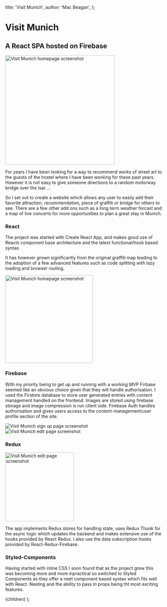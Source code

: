   title: 'Visit Munich',
  author: 'Mac Beagan',
};

# Visit Munich

## A React SPA hosted on Firebase

<GridStyles >

<img
  src="https://res.cloudinary.com/adv-react-tut/image/upload/v1617812773/graffiti_zsy3c4.png"
  alt="Visit Munich homepage screenshot"
  height="350"
/>
<p>
  For years I have been looking for a way to recommend works of street art to
  the guests of the hostel where I have been working for these past years.
  However it is not easy to give someone directions to a random motorway bridge
  over the Isar....
</p>

</GridStyles>

<GridStyles single>
  <p>
    So I set out to create a website which allows any user to easily add their
    favorite attraction, recommendation, piece of graffiti or bridge for others
    to see. There are a few other add ons such as a long term weather forcast
    and a map of live concerts for more opportunities to plan a great stay in
    Munich.
  </p>
</GridStyles>

### React

<GridStyles flip grow fade>
  <div>
    <p>
      The project was started with Create React App, and makes good use of
      Reacts component base architecture and the latest functional/hook based
      syntax.
    </p>
    <p>
      It has however grown significantly from the original graffiti map leading
      to the adoption of a few advanced features such as code splitting with lazy loading and browser routing. 
    </p>

</div>
<img
  src="https://res.cloudinary.com/adv-react-tut/image/upload/v1617812848/visit-home_itqymn.png"
  alt="Visit Munich homepage screenshot"
  height="280"
/>

</GridStyles>

<br />

### Firebase

<div id="firebase" />

<GridStyles flip>

With my priority being to get up and running with a working MVP Firbase seemed
like an obvious choice given that they will handle authorisation. I used the Firstore
database to store user generated entries with content management handled on the
frontend. Images are stored using firebase storage and image compression is run
client side. Firebase Auth handles authorisation and gives users access to the
content-management/user profile section of the site.

<div className="double-img">
  <img
    src="https://res.cloudinary.com/adv-react-tut/image/upload/v1619020767/Portfolio/signup_v3mhaj.png"
    alt="Visit Munich sign up page screenshot"
  />
  <img
    src="https://res.cloudinary.com/adv-react-tut/image/upload/v1619020753/Portfolio/edit-blog_kiioff.png"
    alt="Visit Munich edit page screenshot"
  />
</div>

</GridStyles>

### Redux

<div id="redux" />

<GridStyles grow fade>
  <img
    src="https://res.cloudinary.com/adv-react-tut/image/upload/v1619020797/Portfolio/bruderm%C3%BChl_cvu307.png"
    alt="Visit Munich edit page screenshot"
    height="220"
  />

The app implements Redux stores for handling state, uses Redux Thunk for the async logic which updates the backend and makes extensive use of the hooks provided by React Redux. I also use the data subscription hooks provided by React-Redux-Firebase.

</GridStyles>

### Styled-Components

<GridStyles single>
  <p>
    Having started with inline CSS I soon found that as the project grew this
    was becoming more and more inpractical so switched to Styled Components as
    they offer a neet component based syntax which fits well with React. Nesting
    and the ability to pass in props being tht most exciting features.
  </p>
</GridStyles>

  <ProjectLayout meta={meta}>{children}</ProjectLayout>
);
